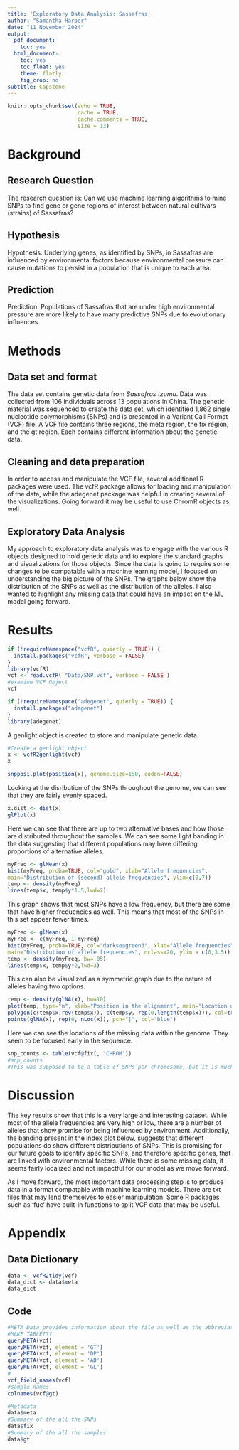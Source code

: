 ```yaml
---
title: 'Exploratory Data Analysis: Sassafras'
author: "Samantha Harper"
date: "11 November 2024"
output:
  pdf_document:
    toc: yes
  html_document:
    toc: yes
    toc_float: yes
    theme: flatly
    fig_crop: no
subtitle: Capstone
---
```


```r
knitr::opts_chunk$set(echo = TRUE,
                      cache = TRUE, 
                      cache.comments = TRUE,
                      size = 13)
```

# Background

## Research Question

The research question is: Can we use machine learning algorithms to mine SNPs to find gene or gene regions of interest between natural cultivars (strains) of Sassafras?

## Hypothesis

Hypothesis: Underlying genes, as identified by SNPs, in Sassafras are influenced by environmental factors because environmental pressure can cause mutations to persist in a population that is unique to each area.

## Prediction

Prediction: Populations of Sassafras that are under high environmental pressure are more likely to have many predictive SNPs due to evolutionary influences. 

# Methods

## Data set and format

The data set contains genetic data from *Sassafras tzumu*. Data was collected from 106 individuals across 13 populations in China. The genetic material was sequenced to create the data set, which identified 1,862 single nucleotide polymorphisms (SNPs) and is presented in a Variant Call Format (VCF) file. A VCF file contains three regions, the meta region, the fix region, and the gt region. Each contains different information about the genetic data. 

## Cleaning and data preparation
In order to access and manipulate the VCF file, several additional R packages were used. The vcfR package allows for loading and manipulation of the data, while the adegenet package was helpful in creating several of the visualizations. Going forward it may be useful to use ChromR objects as well.

## Exploratory Data Analysis
My approach to exploratory data analysis was to engage with the various R objects designed to hold genetic data and to explore the standard graphs and visualizations for those objects. Since the data is going to require some changes to be compatable with a machine learning model, I focused on understanding the big picture of the SNPs. The graphs below show the distribution of the SNPs as well as the distribution of the alleles. I also wanted to highlight any missing data that could have an impact on the ML model going forward. 

# Results
```r
if (!requireNamespace("vcfR", quietly = TRUE)) {
  install.packages("vcfR", verbose = FALSE)
}
library(vcfR)
vcf <- read.vcfR( "Data/SNP.vcf", verbose = FALSE )
#examine VCF Object
vcf
```
```r
if (!requireNamespace("adegenet", quietly = TRUE)) {
  install.packages("adegenet")
}
library(adegenet)
```
A genlight object is created to store and manipulate genetic data. 
```r
#Create a genlight object
x <- vcfR2genlight(vcf)
x
```
```r
snpposi.plot(position(x), genome.size=150, codon=FALSE)
```
Looking at the disribution of the SNPs throughout the genome, we can see that they are fairly evenly spaced. 

```r
x.dist <- dist(x)
glPlot(x)
```
Here we can see that there are up to two alternative bases and how those are distributed throughout the samples. We can see some light banding in the data suggesting that different populations may have differing proportions of alternative alleles. 

```r
myFreq <- glMean(x)
hist(myFreq, proba=TRUE, col="gold", xlab="Allele frequencies",
main="Distribution of (second) allele frequencies", ylim=c(0,7))
temp <- density(myFreq)
lines(temp$x, temp$y*1.5,lwd=2)
```
This graph shows that most SNPs have a low frequency, but there are some that have higher frequencies as well. This means that most of the SNPs in this set appear fewer times. 

```r
myFreq <- glMean(x)
myFreq <- c(myFreq, 1-myFreq)
hist(myFreq, proba=TRUE, col="darkseagreen3", xlab="Allele frequencies",
main="Distribution of allele frequencies", nclass=20, ylim = c(0,3.5))
temp <- density(myFreq, bw=.05)
lines(temp$x, temp$y*2,lwd=3)
```

This can also be visualized as a symmetric graph due to the nature of alleles having two options. 

```r
temp <- density(glNA(x), bw=10)
plot(temp, type="n", xlab="Position in the alignment", main="Location of the missing val", xlim=c(-40,55))
polygon(c(temp$x,rev(temp$x)), c(temp$y, rep(0,length(temp$x))), col=transp("blue",.3))
points(glNA(x), rep(0, nLoc(x)), pch="|", col="blue")
```

Here we can see the locations of the missing data within the genome. They seem to be focused early in the sequence. 

```r
snp_counts <- table(vcf@fix[, "CHROM"])
#snp_counts
#This was supposed to be a table of SNPs per chromosome, but it is much too large to print
```


# Discussion
The key results show that this is a very large and interesting dataset. While most of the allele frequencies are very high or low, there are a number of alleles that show promise for being influenced by environment. Additionally, the banding present in the index plot below, suggests that different populations do show different distributions of SNPs. This is promising for our future goals to identify specific SNPs, and therefore specific genes, that are linked with environmental factors. While there is some missing data, it seems fairly localized and not impactful for our model as we move forward. 

As I move forward, the most important data processing step is to produce data in a format compatable with machine learning models. There are txt files that may lend themselves to easier manipulation. Some R packages such as 'fuc' have built-in functions to split VCF data that may be useful. 

# Appendix
## Data Dictionary
```r
data <- vcfR2tidy(vcf)
data_dict <- data$meta
data_dict
```

## Code

```r

#META Data provides information about the file as well as the abbreviations used elsewhere in the file
#MAKE TABLE???
queryMETA(vcf)
queryMETA(vcf, element = 'GT')
queryMETA(vcf, element = 'DP')
queryMETA(vcf, element = 'AD')
queryMETA(vcf, element = 'GL')
#
vcf_field_names(vcf)
#sample names
colnames(vcf@gt)

```

```r
#Metadata
data$meta
#Summary of the all the SNPs
data$fix
#Summary of the all the samples
data$gt
```



